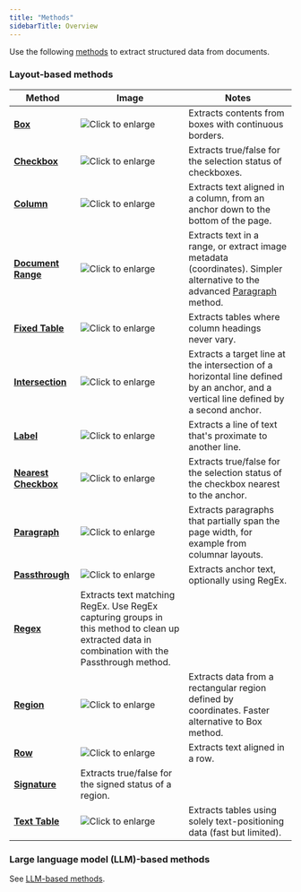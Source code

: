 ```yaml
---
title: "Methods"
sidebarTitle: Overview
---
```


Use the following [methods](/senseml-reference/field-query-object/method) to extract structured data from documents. 

### Layout-based methods

| Method                                         | Image                                                                                                                                            | Notes                                                                                                                                       |
| ---------------------------------------------- | ------------------------------------------------------------------------------------------------------------------------------------------------ | ------------------------------------------------------------------------------------------------------------------------------------------- |
| **[Box](/senseml-reference/methods/box)**                           | ![Click to enlarge](/assets/v0/images/final/box_1099.png)            | Extracts contents from boxes with continuous borders.                                                                                       |
| **[Checkbox](/senseml-reference/methods/checkbox)**                 | ![Click to enlarge](/assets/v0/images/final/checkbox.png)           | Extracts true/false for the selection status of checkboxes.                                                                                 |
| **[Column](/senseml-reference/methods/column)**                     | ![Click to enlarge](/assets/v0/images/final/column.png)              | Extracts text aligned in a column, from an anchor down to the bottom of the page.                                                           |
| **[Document Range](/senseml-reference/methods/document-range)**     | ![Click to enlarge](/assets/v0/images/final/documentrange_sworn.png) | Extracts text in a range, or extract image metadata (coordinates). Simpler alternative to the advanced [Paragraph](/senseml-reference/methods/paragraph) method. |
| **[Fixed Table](/senseml-reference/methods/fixed-table)**           | ![Click to enlarge](/assets/v0/images/final/fixed_table.png)         | Extracts tables where column headings never vary.                                                                                           |
| **[Intersection](/senseml-reference/methods/intersection)**         | ![Click to enlarge](/assets/v0/images/final/intersection_1.png)      | Extracts a target line at the intersection of a horizontal line defined by an anchor, and a vertical line defined by a second anchor.       |
| **[Label](/senseml-reference/methods/label)**                       | ![Click to enlarge](/assets/v0/images/final/labels.png)              | Extracts a line of text that's proximate to another line.                                                                                   |
| [**Nearest Checkbox**](/senseml-reference/methods/nearest-checkbox) | ![Click to enlarge](/assets/v0/images/final/nearest_checkbox.png)    | Extracts true/false for the selection status of the checkbox nearest to the anchor.                                                         |
| [**Paragraph**](/senseml-reference/methods/paragraph)               | ![Click to enlarge](/assets/v0/images/final/paragraph.png)           | Extracts paragraphs that partially span the page width, for example from columnar layouts.                                                  |
| **[Passthrough](/senseml-reference/methods/passthrough)**           | ![Click to enlarge](/assets/v0/images/final/passthrough.png)         | Extracts anchor text, optionally using RegEx.                                                                                               |
| **[Regex](/senseml-reference/methods/regex)**                       | Extracts text matching RegEx. Use RegEx capturing groups in this method to clean up extracted data in combination with the Passthrough method.   |                                                                                                                                             |
| **[Region](/senseml-reference/methods/region)**                     | ![Click to enlarge](/assets/v0/images/final/region_ssn.png)          | Extracts data from a rectangular region defined by coordinates. Faster alternative to Box method.                                           |
| **[Row](/senseml-reference/methods/row)**                           | ![Click to enlarge](/assets/v0/images/final/row.png)                 | Extracts text aligned in a row.                                                                                                             |
| **[Signature](/senseml-reference/methods/signature)**               | Extracts true/false for the signed status of a region.                                                                                           |                                                                                                                                             |
| **[Text Table](/senseml-reference/methods/text-table)**             | ![Click to enlarge](/assets/v0/images/final/text_table.png)          | Extracts tables using solely text-positioning data (fast but limited).                                                                      |

### Large language model (LLM)-based methods

See [LLM-based methods](/senseml-reference/llm-based-methods/index-llm-based-methods).